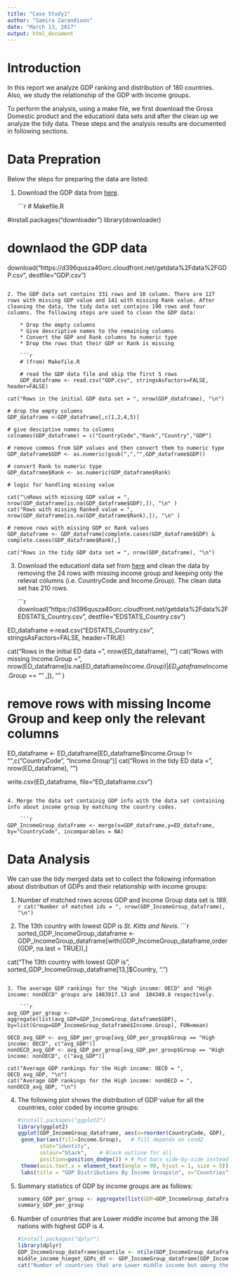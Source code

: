 ```yaml
---
title: "Case Study1"
author: "Samira Zarandioon"
date: "March 13, 2017"
output: html_document
---
```


# Introduction

In this report we analyze GDP ranking and distribution of 180 countries. Also, we study the relationship of the GDP with income groups.
 
To perform the analysis, using a make file, we first download the Gross Domestic product and the educationl data sets and after the clean up we analyze the tidy data. These steps and the analysis results are documented in following sections.

# Data Prepration 

Below the steps for preparing the data are listed:

1. Download the GDP data from [here](https://d396qusza40orc.cloudfront.net/getdata%2Fdata%2FGDP.csv).

    ```r

# Makefile.R
    
#install.packages("downloader")
library(downloader)

# downlaod the GDP data
download("https://d396qusza40orc.cloudfront.net/getdata%2Fdata%2FGDP.csv", destfile="GDP.csv")
```

2. The GDP data set contains 331 rows and 10 column. There are 127 rows with missing GDP value and 141 with missing Rank value. After cleaning the data, the tidy data set contains 190 rows and four columns. The following steps are used to clean the GDP data:

    * Drop the empty columns
    * Give descriptive names to the remaining columns
    * Convert the GDP and Rank columns to numeric type
    * Drop the rows that their GDP or Rank is missing
    
    ```r
    # (from) Makefile.R

    # read the GDP data file and skip the first 5 rows
    GDP_dataframe <- read.csv("GDP.csv", stringsAsFactors=FALSE, header=FALSE)
    
cat("Rows in the initial GDP data set = ", nrow(GDP_dataframe), "\n")
        
# drop the empty columns
GDP_dataframe <-GDP_dataframe[,c(1,2,4,5)]

# give desciptive names to columns
colnames(GDP_dataframe) = c("CountryCode","Rank","Country","GDP")

# remove commos from GDP values and then convert them to numeric type
GDP_dataframe$GDP <- as.numeric(gsub(",","",GDP_dataframe$GDP))

# convert Rank to numeric type
GDP_dataframe$Rank <- as.numeric(GDP_dataframe$Rank)

# logic for handling missing value

cat("\nRows with missing GDP value = ", nrow(GDP_dataframe[is.na(GDP_dataframe$GDP),]), "\n" )
cat("Rows with missing Ranked value = ", nrow(GDP_dataframe[is.na(GDP_dataframe$Rank),]), "\n" )

# remove rows with missing GDP or Rank values 
GDP_dataframe <- GDP_dataframe[complete.cases(GDP_dataframe$GDP) & complete.cases(GDP_dataframe$Rank),]

cat("Rows in the tidy GDP data set = ", nrow(GDP_dataframe), "\n")

```

3. Download the educationl data set from [here](https://d396qusza40orc.cloudfront.net/getdata%2Fdata%2FEDSTATS_Country.csv) and clean the data by removing the 24 rows with missing income group and keeping only the relevat columns (i.e. CountryCode and Income.Group). The clean data set has 210 rows.

    ```r

download("https://d396qusza40orc.cloudfront.net/getdata%2Fdata%2FEDSTATS_Country.csv", destfile="EDSTATS_Country.csv")

ED_dataframe <-read.csv("EDSTATS_Country.csv", stringsAsFactors=FALSE, header=TRUE)

cat("Rows in the initial ED data = ", nrow(ED_dataframe), "\n")
cat("Rows with missing Income.Group = ", nrow(ED_dataframe[is.na(ED_dataframe$Income.Group) | ED_dataframe$Income.Group == "" ,]), "\n" )

# remove rows with missing Income Group and keep only the relevant columns
ED_dataframe <- ED_dataframe[ED_dataframe$Income.Group != "",c("CountryCode", "Income.Group")]
cat("Rows in the tidy ED data = ", nrow(ED_dataframe), "\n")

write.csv(ED_dataframe, file="ED_dataframe.csv")

```

4. Merge the data set containig GDP info with the data set containing info about income group by matching the country codes.

    ```r
GDP_IncomeGroup_dataframe <- merge(x=GDP_dataframe,y=ED_dataframe, by="CountryCode", incomparables = NA)
```

# Data Analysis

We can use the tidy merged data set to collect the following information about distribution of GDPs and their relationship with income groups:

1. Number of matched rows across GDP and Income Group data set is *189*.
    ```r
cat("Number of matched ids = ", nrow(GDP_IncomeGroup_dataframe), "\n")
```

2. The 13th country with lowest GDP is *St. Kitts and Nevis*.
    ```r

sorted_GDP_IncomeGroup_dataframe <- GDP_IncomeGroup_dataframe[with(GDP_IncomeGroup_dataframe,order(GDP, na.last = TRUE)),]

cat("The 13th country with lowest GDP is", sorted_GDP_IncomeGroup_dataframe[13,]$Country, ".\n")
```

3. The average GDP rankings for the "High income: OECD" and "High income: nonOECD" groups are 1483917.13 and  104349.8 respectively.

    ```r
avg_GDP_per_group <- aggregate(list(avg_GDP=GDP_IncomeGroup_dataframe$GDP), by=list(Group=GDP_IncomeGroup_dataframe$Income.Group), FUN=mean)

OECD_avg_GDP <- avg_GDP_per_group[avg_GDP_per_group$Group == "High income: OECD", c("avg_GDP")]
nonOECD_avg_GDP <- avg_GDP_per_group[avg_GDP_per_group$Group == "High income: nonOECD", c("avg_GDP")]

cat("Average GDP rankings for the High income: OECD = ",  OECD_avg_GDP, "\n")
cat("Average GDP rankings for the High income: nonOECD = ", nonOECD_avg_GDP, "\n")

```

4. The following plot shows the distribution of GDP value for all the countries, color coded by income groups:

    ```r
#install.packages("ggplot2")
library(ggplot2)
ggplot(GDP_IncomeGroup_dataframe, aes(x=reorder(CountryCode, GDP), y=GDP/10^6)) +
  geom_bar(aes(fill=Income.Group),   # fill depends on cond2
           stat="identity",
           colour="black",    # Black outline for all
           position=position_dodge()) + # Put bars side-by-side instead of stacked
  theme(axis.text.x = element_text(angle = 90, hjust = 1, size = 5)) +
  labs(title = "GDP Distributions By Income Groups\n", x="Countries",y="GDP (million dollars)", colour = "Income Groups\n")
```

5. Summary statistics of GDP by income groups are as follows:

    ```r
summary_GDP_per_group <- aggregate(list(GDP=GDP_IncomeGroup_dataframe$GDP), by=list(Group=GDP_IncomeGroup_dataframe$Income.Group), FUN=function(x) c(Min=min(x), Mean=mean(x), Max=max(x), Sd=sd(x)))
summary_GDP_per_group
```
6. Number of countries that are Lower middle income but among the 38 nations with highest GDP is 4.

    ```r
#install.packages("dplyr")
library(dplyr)
GDP_IncomeGroup_dataframe$quantile <- ntile(GDP_IncomeGroup_dataframe$GDP, 5) 
middle_income_hieget_GDPs_df <- GDP_IncomeGroup_dataframe[GDP_IncomeGroup_dataframe$quantile==5 & GDP_IncomeGroup_dataframe$Income.Group=="Lower middle income",]
cat("Number of countries that are Lower middle income but among the 38 nations with highest GDP (quantile 5): ", nrow(middle_income_hieget_GDPs_df))
```
